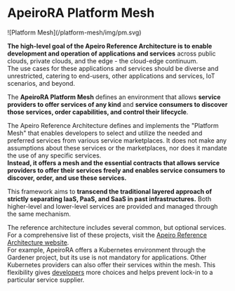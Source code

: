 # ApeiroRA Platform Mesh

<div style={{ 
  float: 'right', 
  width: '120px', 
  margin: '-50px 20px 0 20px',
  padding: '10px'
}}>![Platform Mesh](/platform-mesh/img/pm.svg)</div>

**The high-level goal of the Apeiro Reference Architecture is to enable development and operation of applications and services** across public clouds, private clouds, and the edge - the <Term>cloud-edge continuum</Term>.  
The use cases for these applications and services should be diverse and unrestricted, catering to end-users, other applications and services, IoT scenarios, and beyond.

The **ApeiroRA Platform Mesh** defines an environment that allows **<Term>service providers</Term> to offer services of any kind** and
**<Term>service consumers</Term> to discover those services, order <Term>capabilities</Term>, and control their lifecycle**.

The Apeiro Reference Architecture defines and implements the "<Term>Platform Mesh</Term>" that enables developers to select and utilize the needed and preferred services from various <Term>service marketplaces</Term>.
It does not make any assumptions about these services or the marketplaces, nor does it mandate the use of any specific services.  
**Instead, it offers a mesh and the essential contracts that allows <Term>service providers</Term> to offer their services freely and enables <Term>service consumers</Term> to discover, order, and use these services.**  

This framework aims to **transcend the traditional layered approach of strictly separating IaaS, PaaS, and SaaS in past infrastructures.**
Both higher-level and lower-level services are provided and managed through the same mechanism.

The reference architecture includes several common, but optional services. For a comprehensive list of these projects, visit the [Apeiro Reference Architecture website](https://apeirora.eu/content/projects/).  
For example, ApeiroRA offers a Kubernetes environment through the <Project>Gardener</Project> project, but its use is not mandatory for applications. Other Kubernetes providers can also offer their services within the mesh.
This flexibility gives [developers](/platform-mesh/perspectives/developer-perspective) more choices and helps prevent lock-in to a particular service supplier.
